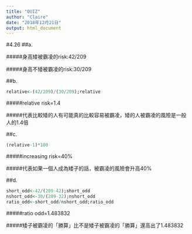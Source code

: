 ```yaml
---
title: "QUIZ"
author: "Claire"
date: "2018年12月21日"
output: html_document
---
```


#4.26
##a.

#####身高矮被霸凌的risk:42/209

#####身高不矮被霸凌的risk:30/209


##b.
```r
relative<-(42/209)/(30/209);relative
```

#####relative risk=1.4

#####代表比較矮的人有可能真的比較容易被霸凌，矮的人被霸凌的風險是一般人的1.4倍


##c.
```r
(relative-1)*100
```

#####increasing risk=40%

#####代表如果一個人成為矮子的話，被霸凌的風險會升高40%

##d.
```r
short_odd<-42/(209-42);short_odd
nshort_odd<-30/(209-32);nshort_odd
ratio_odd<-short_odd/nshort_odd;ratio_odd
```

#####ratio odd=1.483832

#####矮子被霸凌的「勝算」比不是矮子被霸凌的「勝算」還高出了1.483832